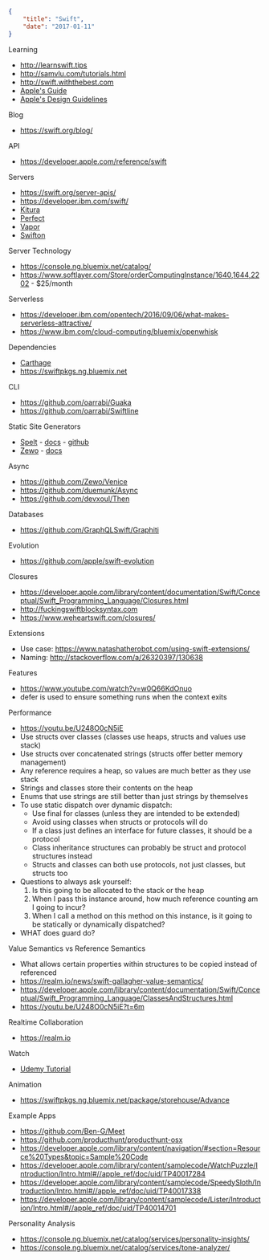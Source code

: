 ```json
{
	"title": "Swift",
	"date": "2017-01-11"
}
```

Learning

- <http://learnswift.tips>
- <http://samvlu.com/tutorials.html>
- <http://swift.withthebest.com>
- [Apple's Guide](https://developer.apple.com/library/content/documentation/Swift/Conceptual/Swift_Programming_Language/TheBasics.html#//apple_ref/doc/uid/TP40014097-CH5-ID309)
- [Apple's Design Guidelines](https://swift.org/documentation/api-design-guidelines/)

Blog

- <https://swift.org/blog/>

API

- <https://developer.apple.com/reference/swift>

Servers

- <https://swift.org/server-apis/>
- <https://developer.ibm.com/swift/>
- [Kitura](http://www.kitura.io)
- [Perfect](http://perfect.org)
- [Vapor](https://vapor.codes)
- [Swifton](https://github.com/necolt/Swifton)

Server Technology

- <https://console.ng.bluemix.net/catalog/>
- <https://www.softlayer.com/Store/orderComputingInstance/1640,1644,2202> - \$25/month

Serverless

- <https://developer.ibm.com/opentech/2016/09/06/what-makes-serverless-attractive/>
- <https://www.ibm.com/cloud-computing/bluemix/openwhisk>

Dependencies

- [Carthage](https://github.com/Carthage/Carthage)
- <https://swiftpkgs.ng.bluemix.net>

CLI

- <https://github.com/oarrabi/Guaka>
- <https://github.com/oarrabi/Swiftline>

Static Site Generators

- [Spelt](https://spelt.io) - [docs](https://docs.spelt.io) - [github](https://github.com/njdehoog/Spelt)
- [Zewo](https://zewo.io) - [docs](https://docs.zewo.io)

Async

- <https://github.com/Zewo/Venice>
- <https://github.com/duemunk/Async>
- <https://github.com/devxoul/Then>

Databases

- <https://github.com/GraphQLSwift/Graphiti>

Evolution

- <https://github.com/apple/swift-evolution>

Closures

- <https://developer.apple.com/library/content/documentation/Swift/Conceptual/Swift_Programming_Language/Closures.html>
- <http://fuckingswiftblocksyntax.com>
- <https://www.weheartswift.com/closures/>

Extensions

- Use case: https://www.natashatherobot.com/using-swift-extensions/
- Naming: http://stackoverflow.com/a/26320397/130638

Features

- <https://www.youtube.com/watch?v=w0Q66KdOnuo>
- defer is used to ensure something runs when the context exits

Performance

- <https://youtu.be/U248O0cN5iE>
- Use structs over classes (classes use heaps, structs and values use stack)
- Use structs over concatenated strings (structs offer better memory management)
- Any reference requires a heap, so values are much better as they use stack
- Strings and classes store their contents on the heap
- Enums that use strings are still better than just strings by themselves
- To use static dispatch over dynamic dispatch:
  - Use final for classes (unless they are intended to be extended)
  - Avoid using classes when structs or protocols will do
  - If a class just defines an interface for future classes, it should be a protocol
  - Class inheritance structures can probably be struct and protocol structures instead
  - Structs and classes can both use protocols, not just classes, but structs too
- Questions to always ask yourself:
  1. Is this going to be allocated to the stack or the heap
  2. When I pass this instance around, how much reference counting am I going to incur?
  3. When I call a method on this method on this instance, is it going to be statically or dynamically dispatched?
- WHAT does guard do?

Value Semantics vs Reference Semantics

- What allows certain properties within structures to be copied instead of referenced
- <https://realm.io/news/swift-gallagher-value-semantics/>
- <https://developer.apple.com/library/content/documentation/Swift/Conceptual/Swift_Programming_Language/ClassesAndStructures.html>
- <https://youtu.be/U248O0cN5iE?t=6m>

Realtime Collaboration

- <https://realm.io>

Watch

- [Udemy Tutorial](https://www.udemy.com/apple-watch-tutorial/?couponCode=APPLE-WATCH-LIMITED)

Animation

- <https://swiftpkgs.ng.bluemix.net/package/storehouse/Advance>

Example Apps

- <https://github.com/Ben-G/Meet>
- <https://github.com/producthunt/producthunt-osx>
- <https://developer.apple.com/library/content/navigation/#section=Resource%20Types&topic=Sample%20Code>
- <https://developer.apple.com/library/content/samplecode/WatchPuzzle/Introduction/Intro.html#//apple_ref/doc/uid/TP40017284>
- <https://developer.apple.com/library/content/samplecode/SpeedySloth/Introduction/Intro.html#//apple_ref/doc/uid/TP40017338>
- <https://developer.apple.com/library/content/samplecode/Lister/Introduction/Intro.html#//apple_ref/doc/uid/TP40014701>

Personality Analysis

- <https://console.ng.bluemix.net/catalog/services/personality-insights/>
- <https://console.ng.bluemix.net/catalog/services/tone-analyzer/>
